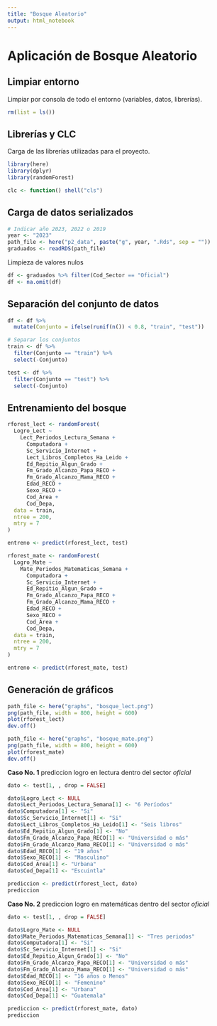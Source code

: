 ```yaml
---
title: "Bosque Aleatorio"
output: html_notebook
---
```


# Aplicación de Bosque Aleatorio

## Limpiar entorno
Limpiar por consola de todo el entorno (variables, datos, librerías).
```r
rm(list = ls())
```

## Librerías  y CLC
Carga de las librerías utilizadas para el proyecto.
```r
library(here)
library(dplyr)
library(randomForest)

clc <- function() shell("cls")
```

## Carga de datos serializados 
```r
# Indicar año 2023, 2022 o 2019
year <- "2023"
path_file <- here("p2_data", paste("g", year, ".Rds", sep = ""))
graduados <- readRDS(path_file)
```

Limpieza de valores nulos
```r
df <- graduados %>% filter(Cod_Sector == "Oficial")
df <- na.omit(df)
```

## Separación del conjunto de datos

```r
df <- df %>%
  mutate(Conjunto = ifelse(runif(n()) < 0.8, "train", "test"))

# Separar los conjuntos
train <- df %>%
  filter(Conjunto == "train") %>%
  select(-Conjunto)

test <- df %>%
  filter(Conjunto == "test") %>%
  select(-Conjunto)
```

## Entrenamiento del bosque

```r
rforest_lect <- randomForest(
  Logro_Lect ~
    Lect_Periodos_Lectura_Semana +
      Computadora +
      Sc_Servicio_Internet +
      Lect_Libros_Completos_Ha_Leido +
      Ed_Repitio_Algun_Grado +
      Fm_Grado_Alcanzo_Papa_RECO +
      Fm_Grado_Alcanzo_Mama_RECO +
      Edad_RECO +
      Sexo_RECO +
      Cod_Area +
      Cod_Depa,
  data = train,
  ntree = 200,
  mtry = 7
)

entreno <- predict(rforest_lect, test)
```

```r
rforest_mate <- randomForest(
  Logro_Mate ~
    Mate_Periodos_Matematicas_Semana +
      Computadora +
      Sc_Servicio_Internet +
      Ed_Repitio_Algun_Grado +
      Fm_Grado_Alcanzo_Papa_RECO +
      Fm_Grado_Alcanzo_Mama_RECO +
      Edad_RECO +
      Sexo_RECO +
      Cod_Area +
      Cod_Depa,
  data = train,
  ntree = 200,
  mtry = 7
)

entreno <- predict(rforest_mate, test)
```

## Generación de gráficos
```r
path_file <- here("graphs", "bosque_lect.png")
png(path_file, width = 800, height = 600)
plot(rforest_lect)
dev.off()

path_file <- here("graphs", "bosque_mate.png")
png(path_file, width = 800, height = 600)
plot(rforest_mate)
dev.off()
```

**Caso No. 1** prediccion logro en lectura dentro del sector *oficial*
```r
dato <- test[1, , drop = FALSE]

dato$Logro_Lect <- NULL
dato$Lect_Periodos_Lectura_Semana[1] <- "6 Períodos"
dato$Computadora[1] <- "Si"
dato$Sc_Servicio_Internet[1] <- "Si"
dato$Lect_Libros_Completos_Ha_Leido[1] <- "Seis libros"
dato$Ed_Repitio_Algun_Grado[1] <- "No"
dato$Fm_Grado_Alcanzo_Papa_RECO[1] <- "Universidad o más"
dato$Fm_Grado_Alcanzo_Mama_RECO[1] <- "Universidad o más"
dato$Edad_RECO[1] <- "19 años"
dato$Sexo_RECO[1] <- "Masculino"
dato$Cod_Area[1] <- "Urbana"
dato$Cod_Depa[1] <- "Escuintla"

prediccion <- predict(rforest_lect, dato)
prediccion
```


**Caso No. 2** prediccion logro en matemáticas dentro del sector *oficial*
```r
dato <- test[1, , drop = FALSE]

dato$Logro_Mate <- NULL
dato$Mate_Periodos_Matematicas_Semana[1] <- "Tres periodos"
dato$Computadora[1] <- "Si"
dato$Sc_Servicio_Internet[1] <- "Si"
dato$Ed_Repitio_Algun_Grado[1] <- "No"
dato$Fm_Grado_Alcanzo_Papa_RECO[1] <- "Universidad o más"
dato$Fm_Grado_Alcanzo_Mama_RECO[1] <- "Universidad o más"
dato$Edad_RECO[1] <- "16 años o Menos"
dato$Sexo_RECO[1] <- "Femenino"
dato$Cod_Area[1] <- "Urbana"
dato$Cod_Depa[1] <- "Guatemala"

prediccion <- predict(rforest_mate, dato)
prediccion
```
